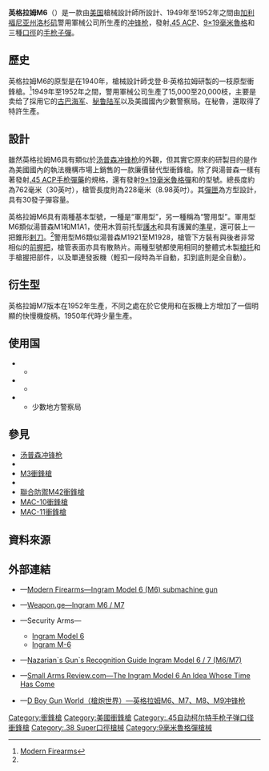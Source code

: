 {{refimprove|time=2016-04-05T02:36:22+00:00}}
{{noteTA
|G1=軍事
|G2=長度單位
|G3=Firearms
}}
{{Infobox Weapon
|name= 英格拉姆M6<br />{{Lang|en|Ingram Model 6}}
|image= File:Ingram Model 6 019.jpg
|image_size= 300px
|caption= 英格拉姆M6警用型衝鋒槍
|origin= {{flagcountry|United States}}
|type= [[冲锋枪|冲锋枪]]
<!-- Type selection -->
|is_ranged= yes
|is_bladed= 
|is_explosive= 
|is_artillery= 
|is_vehicle= 
|is_missile= 
|is_UK= 
<!-- Service history -->
|service= 1949—1952年
|used_by= 參見[[#使用國|使用國]]
|wars= 
<!-- Production history -->
|designer= {{Link-en|戈登·B·英格拉姆|Gordon Ingram}}
|design_date= 1949年
|manufacturer= 警用軍械公司
|unit_cost= 
|production_date= 1949—1952年
|number= 
|variants= <div class="NavFrame collapsed" style="color: black; background-color: #FFFFFF; margin: 0 auto; padding: 0 10px; text-align: left;"><div class="NavHead" style="background-color: #FFFFFF; margin: 0 auto; padding: 0 10px; font-weight:normal;"></div><div class="NavContent" style="background-color: #FFFFFF; margin: 0 auto; padding: 0 10px;">
* M7
* M8
* M9
</div>
</div>
<!-- General specifications -->
|spec_label= 
|weight= 3.3[[千克|千克]]（7.28[[磅|磅]]）
|length= 762[[毫米|毫米]]（30[[英寸|英寸]]）
|part_length= 228毫米（8.98英吋）
|width= 
|height= 
|diameter= 
|crew= 
<!-- Ranged weapon specifications --> 
|cartridge= -{}-
* [[.45_ACP|.45 ACP]]
* [[9×19mm魯格彈|9×19毫米魯格彈]]
* {{Link-en|.38超級彈|.38 Super}}
|caliber= <div class="NavFrame collapsed" style="color: black; background-color: #FFFFFF; margin: 0 auto; padding: 0 10px; text-align: left;"><div class="NavHead" style="background-color: #FFFFFF; margin: 0 auto; padding: 0 10px; font-weight:normal;"></div><div class="NavContent" style="background-color: #FFFFFF; margin: 0 auto; padding: 0 10px;">
* .45 ACP：11.43毫米（.45英吋）
* 9×19毫米魯格彈：9毫米（.357英吋）
* .38超級彈：9.04毫米（.356英吋）
</div>
</div>
|barrels= 1根，[[膛線|線膛]]，警用型槍管後端具有[[散熱片|散熱片]]，無[[槍口|槍口]]裝置
|action= <div class="NavFrame collapsed" style="color: black; background-color: #FFFFFF; margin: 0 auto; padding: 0 10px; text-align: left;"><div class="NavHead" style="background-color: #FFFFFF; margin: 0 auto; padding: 0 10px; font-weight:normal;"></div><div class="NavContent" style="background-color: #FFFFFF; margin: 0 auto; padding: 0 10px;">
* [[反沖作用_(槍械)|反沖作用]]
* [[開放式槍栓|開放式槍栓]]
</div>
</div>
|mode= [[自動火器|全自動]]（M7追加{{Link-en|半自動槍械|Semi-automatic firearm|半自動}}，可[[擊發調變槍械|擊發調變]]）
|rate= 600發／分鐘
|velocity= 366[[米每秒|米／秒]]（1,200.79[[英尺每秒|英尺／秒]]）
|energy= 
|range= <div class="NavFrame collapsed" style="color: black; background-color: #FFFFFF; margin: 0 auto; padding: 0 10px; text-align: left;"><div class="NavHead" style="background-color: #FFFFFF; margin: 0 auto; padding: 0 10px; font-weight:normal;"></div><div class="NavContent" style="background-color: #FFFFFF; margin: 0 auto; padding: 0 10px;">
* .45 ACP：25[[米_(单位)|公尺]]（27.34[[码|码]]，82.02[[英尺|英尺]]）
* 9×19毫米魯格彈：50公尺（54.68碼，164.04英尺） 
* .38超級彈：50公尺（54.68碼，164.04英尺）
</div>
</div>
|max_range= 100公尺（109.36碼，328.08英尺）
|feed= 30發可拆卸式[[彈匣|彈匣]]
|sights= [[機械瞄具|機械瞄具]]：固定覘孔式[[照門|照門]]和片狀[[照準器|準星]]
<!-- 火炮規格 -->
|breech= 
|recoil= 
|carriage= 
|elevation= 
|traverse= 
<!-- 刃器規格 --> 
|blade_type=
|hilt_type=
|sheath_type=
|head_type=
|haft_type=
<!-- 爆炸物內填炸藥規格 --> 
|filling= 
|filling_weight= 
|detonation= 
|yield= 
<!-- 車輛/飛彈 規格 -->
|armour=
|primary_armament=
|secondary_arament=
|engine= 
|engine_power=
|transmission=
|payload_capacity=
|fuel_capacity=
|pw_ratio=
|suspension=
|clearance=
|vehicle_range= 
|speed= 
|guidance= 
|steering= 
<!-- missiles only -->
|wingspan= 
|propellant= 
|ceiling= 
|altitude= 
|depth= 
|boost= 
|accuracy= 
|launch_platform= 
|transport=
}}

'''英格拉姆M6'''（{{Lang-en|Ingram Model 6}}）是一款由[[美国|美国]]槍械設計師{{Link-en|戈登·B·英格拉姆|Gordon Ingram}}所設計、1949年至1952年之間由[[加利福尼亚州|加利福尼亚州]][[洛杉矶|洛杉矶]]警用軍械公司所生產的[[冲锋枪|冲锋枪]]，發射[[.45_ACP|.45 ACP]]、[[9×19mm魯格彈|9×19毫米魯格]]和{{Link-en|.38超級彈|.38 Super}}三種[[口徑|口徑]]的[[手枪|手枪]][[子彈|子彈]]。

== 歷史 ==
英格拉姆M6的原型是在1940年，槍械設計師戈登·B·英格拉姆研製的一枝原型衝鋒槍。<ref name=wg>[http://world.guns.ru/smg/smg86-e.htm Modern Firearms]</ref>1949年至1952年之間，警用軍械公司生產了15,000至20,000枝，主要是卖给了採用它的[[古巴海军|古巴海军]]、[[秘鲁陆军|秘鲁陆军]]以及美國國內少數警察局。在秘魯，還取得了特許生產。

== 設計 ==
雖然英格拉姆M6具有類似於[[汤普森冲锋枪|汤普森冲锋枪]]的外觀，但其實它原來的研製目的是作為美國國內的執法機構市場上銷售的一款廉價替代型衝鋒槍。除了與湯普森一樣有著發射[[.45_ACP|.45 ACP]][[手枪|手枪]][[彈藥|彈藥]]的規格，還有發射[[9×19mm魯格彈|9×19毫米魯格彈]]和{{Link-en|.38超級彈|.38 Super}}的型號。總長度約為762毫米（30英吋），槍管長度則為228毫米（8.98英吋）。其[[彈匣|彈匣]]為方型設計，具有30發子彈容量。

英格拉姆M6具有兩種基本型號，一種是“軍用型”，另一種稱為“警用型”。軍用型M6類似湯普森M1和M1A1，使用木質前托型[[護木|護木]]和具有護翼的[[照準器|準星]]，還可裝上一把錐形[[剌刀|剌刀]]。<ref name=wg/>警用型M6類似湯普森M1921至M1928，槍管下方裝有與後者非常相似的[[輔助握把|前握把]]，槍管表面亦具有散熱片。兩種型號都使用相同的整體式木製[[槍托|槍托]]和手槍握把部件，以及單連發扳機（輕扣一段時為半自動，扣到底則是全自動）。

== 衍生型 ==
英格拉姆M7版本在1952年生產，不同之處在於它使用{{Link-en|閉鎖式槍栓|Closed bolt}}和在扳機上方增加了一個明顯的快慢機旋柄。1950年代時少量生產。

== 使用国 ==
* {{flagcountry|Cuba}}
** {{tsl|en|Cuban Navy|古巴海军}}
* {{flagcountry|Peru}}
** {{tsl|en|Peruvian Army|秘鲁陆军}}
* {{flagcountry|United States}}
** 少數地方警察局

== 參見 ==
* [[汤普森冲锋枪|汤普森冲锋枪]]
* {{Link-en|海德M2衝鋒槍|M2 Hyde}}
* [[M3衝鋒槍|M3衝鋒槍]]
* {{Link-en|雷辛M50衝鋒槍|M50 Reising}}
* [[聯合防禦M42衝鋒槍|聯合防禦M42衝鋒槍]]
* [[MAC-10衝鋒槍|MAC-10衝鋒槍]]
* [[MAC-11衝鋒槍|MAC-11衝鋒槍]]

== 資料來源 ==
{{Reflist}}
<!-- == 參考文獻 == -->
== 外部連結 ==
{{commons|Ingram Model 6}}
* {{en icon}}—[http://world.guns.ru/smg/usa/ingram-m6-e.html Modern Firearms—Ingram Model 6 (M6) submachine gun]
* {{en icon}}—[http://georgians.weapon.ge/index.php?sel=1&id=397&man=&coun=&cat=4&l=en Weapon.ge—Ingram M6 / M7]
* {{en icon}}—Security Arms—
** [http://www.securityarms.com/firearm/2270 Ingram Model 6]
** [http://www.securityarms.com/firearm/3685 Ingram M-6]
* {{en icon}}—[http://www.nazarian.no/wep.asp?id=606&group_id=4&country_id=70&lang=0 Nazarian`s Gun`s Recognition Guide Ingram Model 6 / 7 (M6/M7)]
* {{en icon}}—[http://www.smallarmsreview.com/display.article.cfm?idarticles=2732 Small Arms Review.com—The Ingram Model 6 An Idea Whose Time Has Come]
* {{zh-hans icon}}—[http://pewpewpew.work/usa/smg/ingram/m6m7m8m9.htm D Boy Gun World（槍炮世界）—英格拉姆M6、M7、M8、M9冲锋枪]

[[Category:衝鋒槍|Category:衝鋒槍]]
[[Category:美國衝鋒槍|Category:美國衝鋒槍]]
[[Category:.45自动柯尔特手枪子弹口径衝鋒槍|Category:.45自动柯尔特手枪子弹口径衝鋒槍]]
[[Category:.38_Super口徑槍械|Category:.38 Super口徑槍械]]
[[Category:9毫米魯格彈槍械|Category:9毫米魯格彈槍械]]
